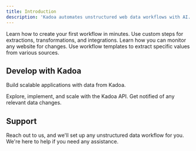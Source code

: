 ```yaml
---
title: Introduction
description: 'Kadoa automates unstructured web data workflows with AI. Explore our guides and examples to integrate Kadoa.'
---
```


<CardGroup cols={2}>
    <Card title="Quickstart" icon="bolt" href="/docs/quickstart">
        Learn how to create your first workflow in minutes.
    </Card>
    <Card title="Advanced Workflows" icon="share-nodes" href="/docs/advanced-workflows/introduction">
        Use custom steps for extractions, transformations, and integrations.
    </Card>
    <Card title="Website Monitoring" icon="magnifying-glass-arrows-rotate" href="/docs/monitoring">
        Learn how you can monitor any website for changes.
    </Card>
    <Card title="Schemas and Templates" icon="bars" href="/docs/data-schemas">
        Use workflow templates to extract specific values from various sources.
    </Card>
</CardGroup>

## Develop with Kadoa
Build scalable applications with data from Kadoa.

<CardGroup cols={2}>
    <Card title="API Reference" icon="code" href="/api-reference/introduction">
        Explore, implement, and scale with the Kadoa API.
    </Card>
    <Card title="Webhooks" icon="webhook" href="/docs/integrations/webhooks">
        Get notified of any relevant data changes.
    </Card>
</CardGroup>



## Support

<CardGroup cols={2}>
    <Card title="Custom Setup" icon="arrow-progress" href="https://www.kadoa.com/contact">
       Reach out to us, and we'll set up any unstructured data workflow for you.
    </Card>
    <Card title="Support Center" icon="circle-question" href="https://www.kadoa.com/contact">
        We're here to help if you need any assistance.
    </Card>
</CardGroup>

